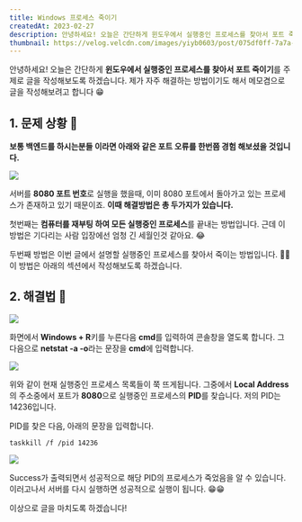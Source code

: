 ```yaml
---
title: Windows 프로세스 죽이기
createdAt: 2023-02-27
description: 안녕하세요! 오늘은 간단하게 윈도우에서 실행중인 프로세스를 찾아서 포트 죽이기를 주제로 글을 작성해보도록 하겠습니다.
thumbnail: https://velog.velcdn.com/images/yiyb0603/post/075df0ff-7a7a-4cec-81b4-dba61f6ddd4c/1_1.jpg
---
```


안녕하세요! 오늘은 간단하게 **윈도우에서 실행중인 프로세스를 찾아서 포트 죽이기**를 주제로 글을 작성해보도록 하겠습니다. 제가 자주 해결하는 방법이기도 해서 메모겸으로 글을 작성해보려고 합니다 😁

## 1. 문제 상황 🤨

**보통 백엔드를 하시는분들 이라면 아래와 같은 포트 오류를 한번쯤 경험 해보셨을 것입니다.**

![](https://images.velog.io/images/yiyb0603/post/68317760-b0ea-40fa-b313-b1b1f590e1cf/image.png)

서버를 **8080 포트 번호**로 실행을 했을때, 이미 8080 포트에서 돌아가고 있는 프로세스가 존재하고 있기 때문이죠. **이때 해결방법은 총 두가지가 있습니다.**

첫번째는 **컴퓨터를 재부팅 하여 모든 실행중인 프로세스**를 끝내는 방법입니다. 근데 이 방법은 기다리는 사람 입장에선 엄청 긴 세월인것 같아요. 😂

두번째 방법은 이번 글에서 설명할 실행중인 프로세스를 찾아서 죽이는 방법입니다. 🎃🎃 이 방법은 아래의 섹션에서 작성해보도록 하겠습니다.

## 2. 해결법 🎃

![](https://images.velog.io/images/yiyb0603/post/1df14e57-9173-412b-af74-6ffce7c4a6e2/image.png)

화면에서 **Windows + R**키를 누른다음 **cmd**를 입력하여 콘솔창을 열도록 합니다.
그 다음으로 **netstat -a -o**라는 문장을 **cmd**에 입력합니다.

![](https://images.velog.io/images/yiyb0603/post/854449e3-0f22-4396-b193-ed423fda0362/image.png)

위와 같이 현재 실행중인 프로세스 목록들이 쭉 뜨게됩니다. 그중에서 **Local Address**의 주소중에서 포트가 **8080**으로 실행중인 프로세스의 **PID**를 찾습니다. 저의 PID는 14236입니다.

PID를 찾은 다음, 아래의 문장을 입력합니다.

```
taskkill /f /pid 14236
```

![](https://images.velog.io/images/yiyb0603/post/6aa9be60-2d1e-437d-b1ff-54cc841611ff/image.png)

Success가 출력되면서 성공적으로 해당 PID의 프로세스가 죽었음을 알 수 있습니다. 이러고나서 서버를 다시 실행하면 성공적으로 실행이 됩니다. 😁😁

이상으로 글을 마치도록 하겠습니다!
